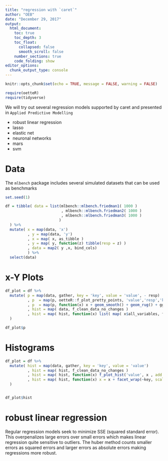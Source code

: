 ```yaml
---
title: "regression with `caret`"
author: "OEB"
date: "December 29, 2017"
output:
  html_document:
    toc: true
    toc_depth: 3
    toc_float: 
      collapsed: false
      smooth_scroll: false
    number_sections: true
    code_folding: show 
editor_options: 
  chunk_output_type: console
---
```


```r
knitr::opts_chunk$set(echo = TRUE, message = FALSE, warning = FALSE)
```

```r

require(oetteR)
require(tidyverse)

```


We will try out several regression models supported by caret and presented in `Applied Predictive Modelling`  

- robust linear regression
- lasso  
- elastic net  
- neuronal networks  
- mars  
- svm  

# Data

The `mlbench` package includes several simulated datasets that can be used as benchmarks

```r

set.seed(1)

df = tibble( data = list(mlbench::mlbench.friedman1( 1000 )
                         , mlbench::mlbench.friedman2( 1000 )
                         , mlbench::mlbench.friedman3( 1000 ) 
                        )
  ) %>%
  mutate( x = map(data, 'x')
          , y = map(data, 'y')
          , x = map( x, as_tibble )
          , y = map( y, function(z) tibble(resp = z) )
          , data = map2( y ,x, bind_cols) 
          ) %>%
  select(data) 

```

# x-Y Plots

```r

df_plot = df %>%
  mutate( p = map(data, gather, key = 'key', value = 'value', - resp)
          , p  = map(p, oetteR::f_plot_pretty_points, 'value','resp','key', scales = 'free_x')
          , p  = map(p, function(x) x + geom_smooth() + geom_rug() + ggpubr::stat_cor() )
          , hist = map( data, f_clean_data_no_changes )
          , hist = map( hist, function(x) list( map( x$all_variables, f_plot_hist, x) ) )
  )

df_plot$p

```


# Histograms

```r

df_plot = df %>%
  mutate( hist = map(data, gather, key = 'key', value = 'value')
          , hist = map( hist, f_clean_data_no_changes )
          , hist = map( hist, function(x) f_plot_hist('value', x , add = 'none')  )
          , hist = map( hist, function(x) x = x + facet_wrap(~key, scales = 'free') )
  ) 


df_plot$hist

```


# robust linear regression

Regular regression models seek to minimize SSE (squared standard error). This overpenalizes large errors over small errors which makes linear regression quite sensitive to outliers. The huber method counts smaller errors as squared errors and larger errors as absolute errors making regressions more robust. 

```r

```



```r

```



